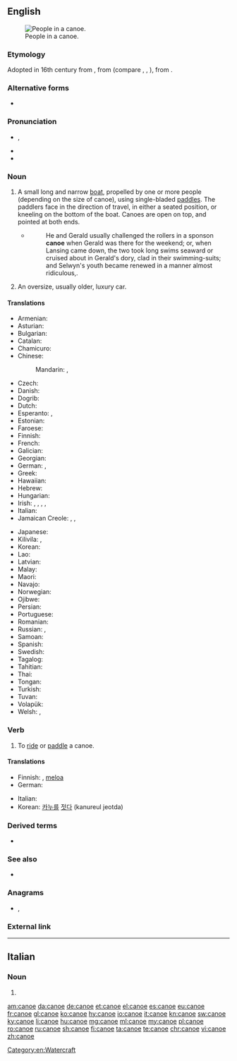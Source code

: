{{also|canoë|canoé}}
==English==
[[Image:Muskoka canoe.jpg|thumb|right|People in a canoe.]]

===Etymology===
Adopted in 16th century from {{etyl|es|en}} {{m|es|canoa}}, from {{etyl|tnq|en}} {{m|tnq|kanowa|*kanowa|dugout canoe}} (compare {{etyl|arw|-}} {{m|arw|kanoa||canoe}}, {{etyl|guc|-}} {{m|guc|anuwa}}, {{m|guc|anua||boat, canoe}}), from {{etyl|awd-pro|en}} {{m|awd-pro|*kanawa}}.

===Alternative forms===
* {{l|en|kanuu}} {{qualifier|Jamaican English}}

===Pronunciation===
* {{enPR|kə-no͞o'}}, {{IPA|/kəˈnuː/|lang=en}}
* {{audio|En-us-canoe.ogg|Audio (US)|lang=en}}
* {{rhymes|uː|lang=en}}

===Noun===
{{en-noun}}

# A small long and narrow [[boat]], propelled by one or more people (depending on the size of canoe), using single-bladed [[paddle]]s. The paddlers face in the direction of travel, in either a seated position, or kneeling on the bottom of the boat. Canoes are open on top, and pointed at both ends.
#* {{RQ:Chmbrs YngrSt|IX}}
#*: He and Gerald usually challenged the rollers in a sponson '''canoe''' when Gerald was there for the weekend; or, when Lansing came down, the two took long swims seaward or cruised about in Gerald's dory, clad in their swimming-suits; and Selwyn's youth became renewed in a manner almost ridiculous,{{nb...}}.
# {{lb|en|slang}} An oversize, usually older, luxury car.

====Translations====
{{trans-top|small long and narrow boat}}
* Armenian: {{t|hy|կանոե}}
* Asturian: {{t|ast|canoa|f}}
* Bulgarian: {{t|bg|кану|n}}
* Catalan: {{t|ca|canoa|f}}
* Chamicuro: {{t|ccc|pi'tochi}}
* Chinese:
*: Mandarin: {{t+|cmn|獨木舟|sc=Hani}}, {{t+|cmn|独木舟|tr=dúmùzhōu|sc=Hani}}
* Czech: {{t+|cs|kánoe|f}}
* Danish: {{t+|da|kano}}
* Dogrib: {{t|dgr|elà}}
* Dutch: {{t+|nl|kano|m}}
* Esperanto: {{t|eo|kanuo}}, {{t|eo|kanoto}}
* Estonian: {{t|et|kanuu}}
* Faroese: {{t|fo|kano|f}}
* Finnish: {{t+|fi|kanootti}}
* French: {{t+|fr|canoë|m}}
* Galician: {{t+|gl|canoa|f}}
* Georgian: {{t|ka|ბაიდარა}}
* German: {{t+|de|Kanu|n}}, {{t+|de|Kanadier|m}}
* Greek: {{t+|el|κανό|n}}
* Hawaiian: {{t|haw|waʻa}}
* Hebrew: {{t|he|סירת קנו}}
* Hungarian: {{t+|hu|kenu}}
* Irish: {{t|ga|canú|m}}, {{t|ga|báidín|m}}, {{t+|ga|curach|f}}, {{t|ga|curachán|m}}, {{t|ga|curach chaol|f}}
* Italian: {{t|it|canoa|f}}
* Jamaican Creole: {{t|jam|kianuu}}, {{t|jam|kianu}}, {{t|jam|kunu}}
{{trans-mid}}
* Japanese: {{t+|ja|カヌー|tr=kanū}}
* Kilivila: {{t|kij|waga}}, {{t|kij|masawa}} {{qualifier|for Kula exchange}}
* Korean: {{t|ko|카누|tr=kanu}}
* Lao: {{t-needed|lo}}
* Latvian: {{t|lv|kanu laiva}}
* Malay: {{t|ms|kanu}}
* Maori: {{t|mi|waka}}
* Navajo: {{t|nv|tsin naaʼeeł}}
* Norwegian: {{t|no|kano|m}}
* Ojibwe: {{t|oj|jiimaan}}
* Persian: {{t|fa|کانو}}
* Portuguese: {{t+|pt|canoa|f}}
* Romanian: {{t+|ro|canoe|f}}
* Russian: {{t+|ru|кано́э|n}}, {{t+|ru|байда́рка|f}}
* Samoan: {{t|sm|vaʻa}}
* Spanish: {{t+|es|canoa|f}}
* Swedish: {{t+|sv|kanot}}
* Tagalog: {{t|tl|lunday}}
* Tahitian: {{t|ty|vaʻa}}
* Thai: {{t|th|เรือแจว|tr=reua jaew|sc=Thai}}
* Tongan: {{t|to|vaka}}
* Turkish: {{t+|tr|kano}}
* Tuvan: {{t|tyv|хеме}}
* Volapük: {{t|vo|kanud}}
* Welsh: {{t|cy|ceufad}}, {{t|cy|canŵ}}
{{trans-bottom}}

{{trans-top|slang: an oversized luxury car}}
{{trans-mid}}
{{trans-bottom}}

===Verb===
{{en-verb|d}}

# To [[ride]] or [[paddle]] a canoe.

====Translations====
{{trans-top|to ride or paddle a canoe}}
* Finnish: {{t+|fi|meloa}}, [[meloa#Finnish|meloa]] {{t+|fi|kanootti|alt=kanootilla}}
* German: {{t+|de|paddeln}}
{{trans-mid}}
* Italian: {{t|it|andare in canoa}}
* Korean: [[카누]]를 [[젓다]] (kanureul jeotda)
{{trans-bottom}}

===Derived terms===
* {{l|en|canoeist}}

===See also===
* {{l|en|kayak}}

===Anagrams===
* {{l|en|ocean}}, {{l|en|Ocean}}

===External link===
{{pedia}}

[[Category:en:Watercraft]]

----

==Italian==

===Noun===
{{head|it|noun plural form|g=f}}

# {{plural of|canoa|lang=it}}

[[am:canoe]]
[[da:canoe]]
[[de:canoe]]
[[et:canoe]]
[[el:canoe]]
[[es:canoe]]
[[eu:canoe]]
[[fr:canoe]]
[[gl:canoe]]
[[ko:canoe]]
[[hy:canoe]]
[[io:canoe]]
[[it:canoe]]
[[kn:canoe]]
[[sw:canoe]]
[[ky:canoe]]
[[li:canoe]]
[[hu:canoe]]
[[mg:canoe]]
[[ml:canoe]]
[[my:canoe]]
[[pl:canoe]]
[[ro:canoe]]
[[ru:canoe]]
[[sh:canoe]]
[[fi:canoe]]
[[ta:canoe]]
[[te:canoe]]
[[chr:canoe]]
[[vi:canoe]]
[[zh:canoe]]